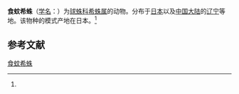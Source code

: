 {{Speciesbox
| name = 食蚊希蛛
| status = 
| status_system = 
| image = 
| genus = Achaearanea
| species = culicivora
| authority = (Bose. et Str., 1906)<ref name='id12933'>{{cite web| url =http://www.bioinfo.cn/db05/BjdwSpecies.php?action=view&id=12933| title =食蚊希蛛| work =《中国动物物种编目数据库》| publisher =中国科学院微生物研究所| author =中国科学院动物研究所| accessdate =2009-04-28| deadurl =yes| archiveurl =https://web.archive.org/web/20160305074225/http://www.bioinfo.cn/db05/BjdwSpecies.php?action=view&id=12933| archivedate =2016-03-05}}</ref>
}}

'''食蚊希蛛'''（[[学名|学名]]：{{lang|la|''Achaearanea culicivora''}}）为[[球蛛科|球蛛科]][[希蛛属|希蛛属]]的动物。分布于[[日本|日本]]以及[[中国大陆|中国大陆]]的[[辽宁|辽宁]]等地。该物种的模式产地在日本。<ref name='id12933'/>

== 参考文献 ==
{{reflist}}

{{Wikispecies|Achaearanea culicivora}}
{{Taxonbar|from=Q5473359}}

[[Category:希蛛属|食蚊希蛛]]


{{蜘蛛小作品}}